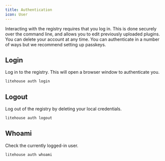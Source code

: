 ```yaml
---
title: Authentication
icon: User
---
```


Interacting with the registry requires that you log in. This is done securely
over the command line, and allows you to edit previously uploaded plugins.
You can delete your account at any time. You can authenticate in a number of
ways but we recommend setting up passkeys.

## Login

Log in to the registry. This will open a browser window to authenticate you.

```bash title="Terminal"
litehouse auth login
```

## Logout

Log out of the registry by deleting your local credentials.

```bash title="Terminal"
litehouse auth logout
```

## Whoami

Check the currently logged-in user.

```bash title="Terminal"
litehouse auth whoami
```
